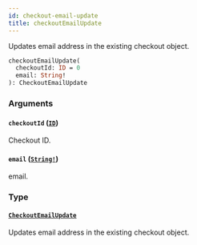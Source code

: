```yaml
---
id: checkout-email-update
title: checkoutEmailUpdate
---
```


Updates email address in the existing checkout object.

```graphql
checkoutEmailUpdate(
  checkoutId: ID = 0
  email: String!
): CheckoutEmailUpdate

```

### Arguments

#### `checkoutId` ([`ID`](/api-reference/scalars/id.mdx))

Checkout ID.

#### `email` ([`String!`](/api-reference/scalars/string.mdx))

email.

### Type

#### [`CheckoutEmailUpdate`](/api-reference/objects/checkout-email-update.mdx)

Updates email address in the existing checkout object.
